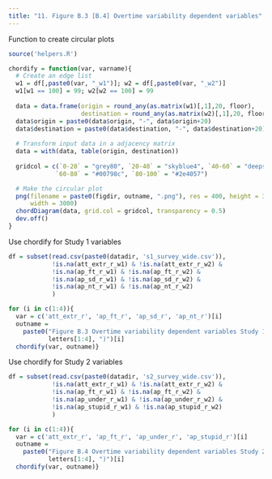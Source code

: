 ```yaml
---
title: "11. Figure B.3 [B.4] Overtime variability dependent variables"
---
```


Function to create circular plots
```r
source('helpers.R')

chordify = function(var, varname){
  # Create an edge list
  w1 = df[,paste0(var, "_w1")]; w2 = df[,paste0(var, "_w2")]
  w1[w1 == 100] = 99; w2[w2 == 100] = 99
  
  data = data.frame(origin = round_any(as.matrix(w1)[,1],20, floor), 
                    destination = round_any(as.matrix(w2)[,1],20, floor))
  data$origin = paste0(data$origin, "-", data$origin+20) 
  data$destination = paste0(data$destination, "-", data$destination+20)
  
  # Transform input data in a adjacency matrix
  data = with(data, table(origin, destination))
  
  gridcol = c(`0-20` = "grey80", `20-40` = "skyblue4", `40-60` = "deepskyblue2", 
             `60-80` = "#00798c", `80-100` = "#2e4057")

  # Make the circular plot
  png(filename = paste0(figdir, outname, ".png"), res = 400, height = 3000, 
      width = 3000)
  chordDiagram(data, grid.col = gridcol, transparency = 0.5)
  dev.off()
}
```

Use chordify for Study 1 variables
```r
df = subset(read.csv(paste0(datadir, 's1_survey_wide.csv')), 
            !is.na(att_extr_r_w1) & !is.na(att_extr_r_w2) & 
            !is.na(ap_ft_r_w1) & !is.na(ap_ft_r_w2) & 
            !is.na(ap_sd_r_w1) & !is.na(ap_sd_r_w2) & 
            !is.na(ap_nt_r_w1) & !is.na(ap_nt_r_w2)
            )

for (i in c(1:4)){
  var = c('att_extr_r', 'ap_ft_r', 'ap_sd_r', 'ap_nt_r')[i]
  outname = 
    paste0("Figure B.3 Overtime variability dependent variables Study 1 (", 
           letters[1:4], ")")[i]
  chordify(var, outname)}
```

Use chordify for Study 2 variables
```r
df = subset(read.csv(paste0(datadir, 's2_survey_wide.csv')), 
            !is.na(att_extr_r_w1) & !is.na(att_extr_r_w2) & 
            !is.na(ap_ft_r_w1) & !is.na(ap_ft_r_w2) & 
            !is.na(ap_under_r_w1) & !is.na(ap_under_r_w2) & 
            !is.na(ap_stupid_r_w1) & !is.na(ap_stupid_r_w2)
            )

for (i in c(1:4)){
  var = c('att_extr_r', 'ap_ft_r', 'ap_under_r', 'ap_stupid_r')[i]
  outname = 
    paste0("Figure B.4 Overtime variability dependent variables Study 2 (",
           letters[1:4], ")")[i]
  chordify(var, outname)}
```

